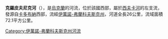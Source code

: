 '''克羅皮夫尼克河'''（{{lang-uk|Кропивник}}），是[[烏克蘭|烏克蘭]]的河流，位於該國西部，屬於[[西夫卡河|西夫卡河]]的左支流，發源自[[卡多布納|卡多布納]]西部，流經[[伊萬諾-弗蘭科夫斯克州|伊萬諾-弗蘭科夫斯克州]]，河道全長26公里，流域面積72.1平方公里。

{{DEFAULTSORT:Кропивник (річка)}}
[[Category:伊萬諾-弗蘭科夫斯克州河流|Category:伊萬諾-弗蘭科夫斯克州河流]]


{{Ukraine-river-stub}}